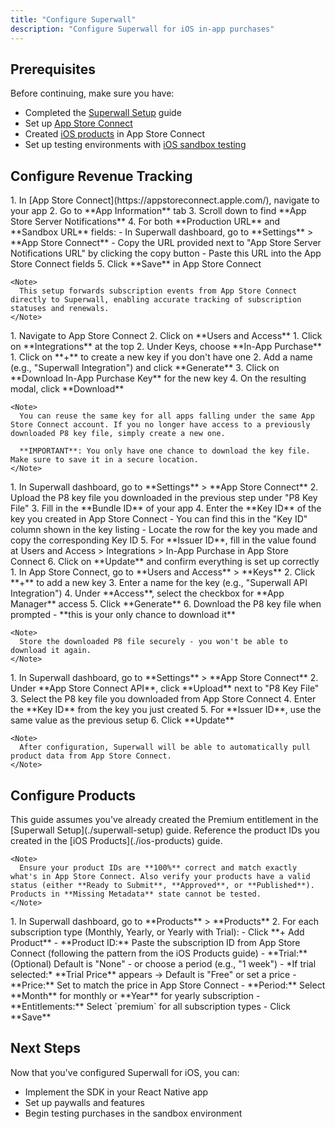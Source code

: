 ```yaml
---
title: "Configure Superwall"
description: "Configure Superwall for iOS in-app purchases"
---
```


## Prerequisites

Before continuing, make sure you have:

- Completed the [Superwall Setup](./superwall-setup) guide
- Set up [App Store Connect](./app-store-connect-setup)
- Created [iOS products](./ios-products) in App Store Connect
- Set up testing environments with [iOS sandbox testing](./ios-sandbox)

## Configure Revenue Tracking

<Steps>
  <Step title="Set Up App Store Server Notifications">
    1. In [App Store Connect](https://appstoreconnect.apple.com/), navigate to your app
    2. Go to **App Information** tab
    3. Scroll down to find **App Store Server Notifications**
    4. For both **Production URL** and **Sandbox URL** fields:
      - In Superwall dashboard, go to **Settings** > **App Store Connect**
      - Copy the URL provided next to "App Store Server Notifications URL" by clicking the copy button
      - Paste this URL into the App Store Connect fields
    5. Click **Save** in App Store Connect
    
    <Note>
      This setup forwards subscription events from App Store Connect directly to Superwall, enabling accurate tracking of subscription statuses and renewals.
    </Note>
  </Step>

  <Step title="Navigate to App Store Connect">
    1. Navigate to App Store Connect
    2. Click on **Users and Access**
  </Step>

  <Step title="Access In-App Purchase Section">
    1. Click on **Integrations** at the top
    2. Under Keys, choose **In-App Purchase**
  </Step>

  <Step title="Create and Download Key">
    1. Click on **+** to create a new key if you don't have one
    2. Add a name (e.g., "Superwall Integration") and click **Generate**
    3. Click on **Download In-App Purchase Key** for the new key
    4. On the resulting modal, click **Download**
    
    <Note>
      You can reuse the same key for all apps falling under the same App Store Connect account. If you no longer have access to a previously downloaded P8 key file, simply create a new one.
      
      **IMPORTANT**: You only have one chance to download the key file. Make sure to save it in a secure location.
    </Note>
  </Step>

  <Step title="Configure In-App Purchase in Superwall">
    1. In Superwall dashboard, go to **Settings** > **App Store Connect**
    2. Upload the P8 key file you downloaded in the previous step under "P8 Key File"
    3. Fill in the **Bundle ID** of your app
    4. Enter the **Key ID** of the key you created in App Store Connect
       - You can find this in the "Key ID" column shown in the key listing
       - Locate the row for the key you made and copy the corresponding Key ID
    5. For **Issuer ID**, fill in the value found at Users and Access > Integrations > In-App Purchase in App Store Connect
    6. Click on **Update** and confirm everything is set up correctly
  </Step>

  <Step title="Create API Key in App Store Connect">
    1. In App Store Connect, go to **Users and Access** > **Keys**
    2. Click **+** to add a new key
    3. Enter a name for the key (e.g., "Superwall API Integration")
    4. Under **Access**, select the checkbox for **App Manager** access
    5. Click **Generate**
    6. Download the P8 key file when prompted - **this is your only chance to download it**
    
    <Note>
      Store the downloaded P8 file securely - you won't be able to download it again.
    </Note>
  </Step>

  <Step title="Configure App Store Connect API in Superwall">
    1. In Superwall dashboard, go to **Settings** > **App Store Connect**
    2. Under **App Store Connect API**, click **Upload** next to "P8 Key File"
    3. Select the P8 key file you downloaded from App Store Connect
    4. Enter the **Key ID** from the key you just created
    5. For **Issuer ID**, use the same value as the previous setup
    6. Click **Update**
    
    <Note>
      After configuration, Superwall will be able to automatically pull product data from App Store Connect.
    </Note>
  </Step>
</Steps>

## Configure Products

<Note>
  This guide assumes you've already created the Premium entitlement in the [Superwall Setup](./superwall-setup) guide.
</Note>

<Steps>
  <Step title="Gather Product Information">
    Reference the product IDs you created in the [iOS Products](./ios-products) guide. 
    
    <Note>
      Ensure your product IDs are **100%** correct and match exactly what's in App Store Connect. Also verify your products have a valid status (either **Ready to Submit**, **Approved**, or **Published**). Products in **Missing Metadata** state cannot be tested.
    </Note>
  </Step>

  <Step title="Add Monthly and Yearly Subscriptions">
    1. In Superwall dashboard, go to **Products** > **Products**
    2. For each subscription type (Monthly, Yearly, or Yearly with Trial):
       - Click **+ Add Product**
       - **Product ID:** Paste the subscription ID from App Store Connect (following the pattern from the iOS Products guide)
       - **Trial:** (Optional) Default is "None" - or choose a period (e.g., "1 week")
          - *If trial selected:* **Trial Price** appears → Default is "Free" or set a price
       - **Price:** Set to match the price in App Store Connect
       - **Period:** Select **Month** for monthly or **Year** for yearly subscription
       - **Entitlements:** Select `premium` for all subscription types
       - Click **Save**
  </Step>
</Steps>

## Next Steps

Now that you've configured Superwall for iOS, you can:
- Implement the SDK in your React Native app
- Set up paywalls and features
- Begin testing purchases in the sandbox environment
